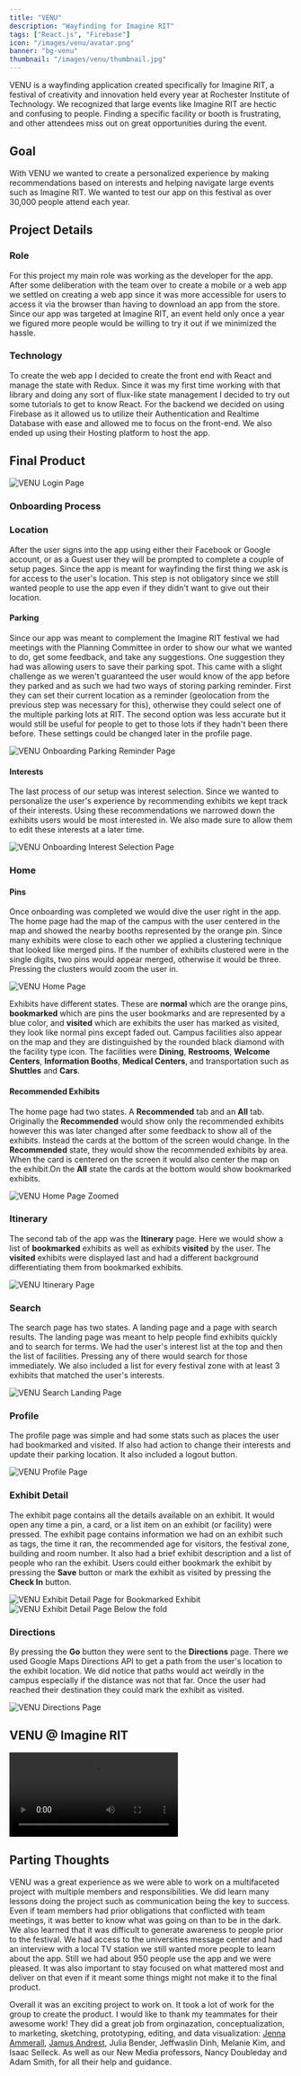 ```yaml
---
title: "VENU"
description: "Wayfinding for Imagine RIT"
tags: ["React.js", "Firebase"]
icon: "/images/venu/avatar.png"
banner: "bg-venu"
thumbnail: "/images/venu/thumbnail.jpg"
---
```



VENU is a wayfinding application created specifically for Imagine RIT, a festival of creativity and innovation held every year at Rochester Institute of Technology. We recognized that large events like Imagine RIT are hectic and confusing to people. Finding a specific facility or booth is frustrating, and other attendees miss out on great opportunities during the event.

## Goal

With VENU we wanted to create a personalized experience by making recommendations based on interests and helping navigate large events such as Imagine RIT. We wanted to test our app on this festival as over 30,000 people attend each year.

## Project Details

### Role

For this project my main role was working as the developer for the app. After some deliberation with the team over to create a mobile or a web app we settled on creating a web app since it was more accessible for users to access it via the browser than having to download an app from the store. Since our app was targeted at Imagine RIT, an event held only once a year we figured more people would be willing to try it out if we minimized the hassle.

### Technology

To create the web app I decided to create the front end with React and manage the state with Redux. Since it was my first time working with that library and doing any sort of flux-like state management I decided to try out some tutorials to get to know React. For the backend we decided on using Firebase as it allowed us to utilize their Authentication and Realtime Database with ease and allowed me to focus on the front-end. We also ended up using their Hosting platform to host the app.

## Final Product

![VENU Login Page](/images/venu/public/login.png)

### Onboarding Process

### Location

After the user signs into the app using either their Facebook or Google account, or as a Guest user they will be prompted to complete a couple of setup pages. Since the app is meant for wayfinding the first thing we ask is for access to the user's location. This step is not obligatory since we still wanted people to use the app even if they didn't want to give out their location.

#### Parking

Since our app was meant to complement the Imagine RIT festival we had meetings with the Planning Committee in order to show our what we wanted to do, get some feedback, and take any suggestions. One suggestion they had was allowing users to save their parking spot. This came with a slight challenge as we weren't guaranteed the user would know of the app before they parked and as such we had two ways of storing parking reminder. First they can set their current location as a reminder (geolocation from the previous step was necessary for this), otherwise they could select one of the multiple parking lots at RIT. The second option was less accurate but it would still be useful for people to get to those lots if they hadn't been there before. These settings could be changed later in the profile page.

![VENU Onboarding Parking Reminder Page](/images/venu/public/onboarding3.png)

#### Interests

The last process of our setup was interest selection. Since we wanted to personalize the user's experience by recommending exhibits we kept track of their interests. Using these recommendations we narrowed down the exhibits users would be most interested in. We also made sure to allow them to edit these interests at a later time.

![VENU Onboarding Interest Selection Page](/images/venu/public/onboarding4.png)

### Home

#### Pins

Once onboarding was completed we would dive the user right in the app. The home page had the map of the campus with the user centered in the map and showed the nearby booths represented by the orange pin. Since many exhibits were close to each other we applied a clustering technique that looked like merged pins. If the number of exhibits clustered were in the single digits, two pins would appear merged, otherwise it would be three. Pressing the clusters would zoom the user in.

![VENU Home Page](/images/venu/public/home.png)

Exhibits have different states. These are **normal** which are the orange pins, **bookmarked** which are pins the user bookmarks and are represented by a blue color,
and **visited** which are exhibits the user has marked as visited, they look like normal pins except faded out. Campus facilities also appear on the map and they are distinguished by the
rounded black diamond with the facility type icon. The facilities were **Dining**, **Restrooms**, **Welcome Centers**, **Information Booths**, **Medical Centers**, and transportation such as **Shuttles** and **Cars**.

#### Recommended Exhibits

The home page had two states. A **Recommended** tab and an **All** tab. Originally the **Recommended** would show only the recommended exhibits however this was later changed after some feedback to show all of the exhibits. Instead the cards at the bottom of the screen would change. In the **Recommended** state, they would show the recommended exhibits by area. When the card is centered on the screen it would also center the map on the exhibit.On the **All** state the cards at the bottom would show bookmarked exhibits.

![VENU Home Page Zoomed](/images/venu/public/home2.png)

### Itinerary

The second tab of the app was the **Itinerary** page. Here we would show a list of **bookmarked** exhibits as well as exhibits **visited** by the user. The **visited** exhibits were displayed last and had a different background differentiating them from bookmarked exhibits.

![VENU Itinerary Page](/images/venu/public/itinerary.png)

### Search

The search page has two states. A landing page and a page with search results. The landing page was meant to help people find exhibits quickly and to search for terms. We had the user's interest list at the top and then the list of facilities. Pressing any of there would search for those immediately. We also included a list for every festival zone with at least 3 exhibits that matched the user's interests.

![VENU Search Landing Page](/images/venu/public/search.png)

### Profile

The profile page was simple and had some stats such as places the user had bookmarked and visited. If also had action to change their interests and update their parking location. It also included a logout button.

![VENU Profile Page](/images/venu/public/profile.png)

### Exhibit Detail

The exhibit page contains all the details available on an exhibit. It would open any time a pin, a card, or a list item on an exhibit (or facility) were pressed. The exhibit page contains information we had on an exhibit such as tags, the time it ran, the recommended age for visitors, the festival zone, building and room number. It also had a brief exhibit description and a list of people who ran the exhibit. Users could either bookmark the exhibit by pressing the **Save** button or mark the exhibit as visited by pressing the **Check In** button.

![VENU Exhibit Detail Page for Bookmarked Exhibit](/images/venu/public/detail2.png)
![VENU Exhibit Detail Page Below the fold](/images/venu/public/detail4.png)

### Directions

By pressing the **Go** button they were sent to the **Directions** page. There we used Google Maps Directions API to get a path from the user's location to the exhibit location. We did notice that paths would act weirdly in the campus especially if the distance was not that far. Once the user had reached their destination they could mark the exhibit as visited.

![VENU Directions Page](/images/venu/public/directions.png)

## VENU @ Imagine RIT

<Video
  src="https://player.vimeo.com/video/219845941"
  title="VENU Imagine RIT Video"
/>

## Parting Thoughts

VENU was a great experience as we were able to work on a multifaceted project with multiple members and responsibilities. We did learn many lessons doing the project such as communication being the key to success. Even if team members had prior obligations that conflicted with team meetings, it was better to know what was going on than to be in the dark. We also learned that it was difficult to generate awareness to people prior to the festival. We had access to the universities message center and had an interview with a local TV station we still wanted more people to learn about the app. Still we had about 950 people use the app and we were pleased. It was also important to stay focused on what mattered most and deliver on that even if it meant some things might not make it to the final product.

Overall it was an exciting project to work on. It took a lot of work for the group to create the product. I would like to thank my teammates for their awesome work! They did a great job from orginazation, conceptualization, to marketing, sketching, prototyping, editing, and data visualization: <a href='https://www.ammer-j.com/' rel='nofollow noopener norefferer' target='_blank'>Jenna Ammerall</a>, <a href='https://www.jamusandrest.com' rel='nofollow noopener norefferer' target='_blank'>Jamus Andrest</a>, Julia Bender, Jeffwaslin Dinh, Melanie Kim, and Isaac Selleck. As well as our New Media professors, Nancy Doubleday and Adam Smith, for all their help and guidance.
